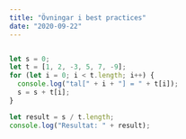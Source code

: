 ```yaml
---
title: "Övningar i best practices"
date: "2020-09-22"
---
```


```javascript

let s = 0;
let t = [1, 2, -3, 5, 7, -9];
for (let i = 0; i < t.length; i++) {
  console.log("tal[" + i + "] = " + t[i]);
  s = s + t[i];
}

let result = s / t.length;
console.log("Resultat: " + result);

```